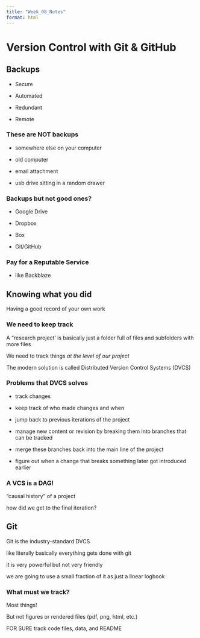 ```yaml
---
title: "Week_08_Notes"
format: html
---
```


# Version Control with Git & GitHub

## Backups

-   Secure

-   Automated

-   Redundant

-   Remote

### These are NOT backups

-   somewhere else on your computer

-   old computer

-   email attachment

-   usb drive sitting in a random drawer

### Backups but not good ones?

-   Google Drive

-   Dropbox

-   Box

-   Git/GitHub

### Pay for a Reputable Service

-   like Backblaze

## Knowing what you did

Having a good record of your own work

### We need to keep track

A "research project' is basically just a folder full of files and subfolders with more files

We need to track things *at the level of our project*

The modern solution is called Distributed Version Control Systems (DVCS)

### Problems that DVCS solves

-   track changes

-   keep track of who made changes and when

-   jump back to previous iterations of the project

-   manage new content or revision by breaking them into branches that can be tracked

-   merge these branches back into the main line of the project

-   figure out when a change that breaks something later got introduced earlier

### A VCS is a DAG!

"causal history" of a project

how did we get to the final iteration?

## Git

Git is the industry-standard DVCS

like literally basically everything gets done with git

it is very powerful but not very friendly

we are going to use a small fraction of it as just a linear logbook

### What must we track?

Most things!

But not figures or rendered files (pdf, png, html, etc.)

FOR SURE track code files, data, and README
